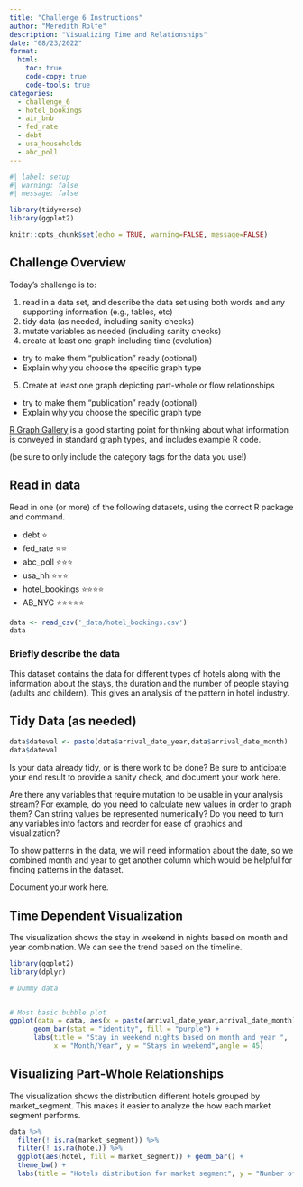 ```yaml
---
title: "Challenge 6 Instructions"
author: "Meredith Rolfe"
description: "Visualizing Time and Relationships"
date: "08/23/2022"
format:
  html:
    toc: true
    code-copy: true
    code-tools: true
categories:
  - challenge_6
  - hotel_bookings
  - air_bnb
  - fed_rate
  - debt
  - usa_households
  - abc_poll
---
```


```r
#| label: setup
#| warning: false
#| message: false

library(tidyverse)
library(ggplot2)

knitr::opts_chunk$set(echo = TRUE, warning=FALSE, message=FALSE)
```

## Challenge Overview

Today's challenge is to:

1)  read in a data set, and describe the data set using both words and any supporting information (e.g., tables, etc)
2)  tidy data (as needed, including sanity checks)
3)  mutate variables as needed (including sanity checks)
4)  create at least one graph including time (evolution)
   - try to make them "publication" ready (optional)
   - Explain why you choose the specific graph type
5)  Create at least one graph depicting part-whole or flow relationships
   - try to make them "publication" ready (optional)
   - Explain why you choose the specific graph type

[R Graph Gallery](https://r-graph-gallery.com/) is a good starting point for thinking about what information is conveyed in standard graph types, and includes example R code.

(be sure to only include the category tags for the data you use!)

## Read in data

Read in one (or more) of the following datasets, using the correct R package and command.

  - debt  ⭐
  - fed_rate ⭐⭐
  - abc_poll ⭐⭐⭐
  - usa_hh ⭐⭐⭐
  - hotel_bookings ⭐⭐⭐⭐
  - AB_NYC ⭐⭐⭐⭐⭐

  

```r
data <- read_csv('_data/hotel_bookings.csv')
data
```

### Briefly describe the data
This dataset contains the data for different types of hotels along with the information about the stays, the duration and the number of people staying (adults and childern). This gives an analysis of the pattern in hotel industry.


## Tidy Data (as needed)
```r
data$dateval <- paste(data$arrival_date_year,data$arrival_date_month)
data$dateval
```

Is your data already tidy, or is there work to be done? Be sure to anticipate your end result to provide a sanity check, and document your work here.


Are there any variables that require mutation to be usable in your analysis stream? For example, do you need to calculate new values in order to graph them? Can string values be represented numerically? Do you need to turn any variables into factors and reorder for ease of graphics and visualization?

To show patterns in the data, we will need information about the date, so we combined month and year to get another column which would be helpful for finding patterns in the dataset. 

Document your work here.

## Time Dependent Visualization
The visualization shows the stay in weekend in nights based on month and year combination. We can see the trend based on the timeline.
```r
library(ggplot2)
library(dplyr)

# Dummy data


# Most basic bubble plot
ggplot(data = data, aes(x = paste(arrival_date_year,arrival_date_month), y = stays_in_weekend_nights)) +
      geom_bar(stat = "identity", fill = "purple") +
      labs(title = "Stay in weekend nights based on month and year ",
           x = "Month/Year", y = "Stays in weekend",angle = 45)

```

## Visualizing Part-Whole Relationships
The visualization shows the distribution different hotels grouped by market_segment. This makes it easier to analyze the how each market segment performs.
```r
data %>%
  filter(! is.na(market_segment)) %>%
  filter(! is.na(hotel)) %>%
  ggplot(aes(hotel, fill = market_segment)) + geom_bar() +
  theme_bw() +
  labs(title = "Hotels distribution for market segment", y = "Number of entries", x = "Hotels") 
```





